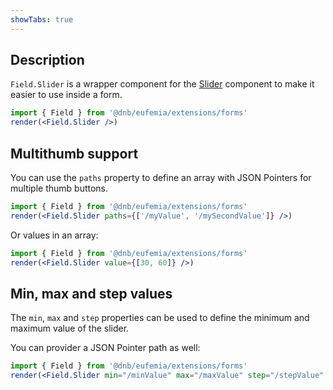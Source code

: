 ```yaml
---
showTabs: true
---
```


## Description

`Field.Slider` is a wrapper component for the [Slider](/uilib/components/slider/) component to make it easier to use inside a form.

```jsx
import { Field } from '@dnb/eufemia/extensions/forms'
render(<Field.Slider />)
```

## Multithumb support

You can use the `paths` property to define an array with JSON Pointers for multiple thumb buttons.

```jsx
import { Field } from '@dnb/eufemia/extensions/forms'
render(<Field.Slider paths={['/myValue', '/mySecondValue']} />)
```

Or values in an array:

```jsx
import { Field } from '@dnb/eufemia/extensions/forms'
render(<Field.Slider value={[30, 60]} />)
```

## Min, max and step values

The `min`, `max` and `step` properties can be used to define the minimum and maximum value of the slider.

You can provider a JSON Pointer path as well:

```jsx
import { Field } from '@dnb/eufemia/extensions/forms'
render(<Field.Slider min="/minValue" max="/maxValue" step="/stepValue" />)
```
